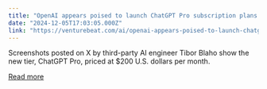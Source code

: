 ```yaml
---
title: "OpenAI appears poised to launch ChatGPT Pro subscription plans at $200 USD per month"
date: "2024-12-05T17:03:05.000Z"
link: "https://venturebeat.com/ai/openai-appears-poised-to-launch-chatgpt-pro-subscription-plans-at-200-usd-per-month/"
---
```


Screenshots posted on X by third-party AI engineer Tibor Blaho show the new tier, ChatGPT Pro, priced at $200 U.S. dollars per month.

[Read more](https://venturebeat.com/ai/openai-appears-poised-to-launch-chatgpt-pro-subscription-plans-at-200-usd-per-month/)
